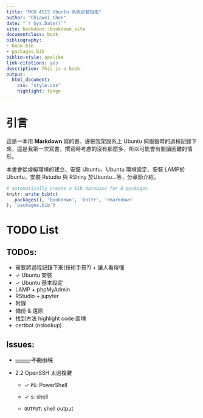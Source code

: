 ```yaml
---
title: "MCU ASIS Ubuntu 系統安裝指南"
author: "Chiawei Chen"
date: "`r Sys.Date()`"
site: bookdown::bookdown_site
documentclass: book
bibliography:
- book.bib
- packages.bib
biblio-style: apalike
link-citations: yes
description: This is a book.
output:
  html_document:
    css: "style.css"
    highlight: tango
---
```


# 引言 {.unnumbered}

這是一本用 **Markdown** 寫的書。邊把我架設系上 Ubuntu 伺服器時的過程記錄下來，這是我第一次寫書，撰寫時考慮的沒有那麼多，所以可能會有閱讀困難的情形。

本書會從虛擬環境的建立、安裝 Ubuntu、Ubuntu 環境設定、安裝 LAMP於 Ubuntu、安裝 Rstudio 與 RShiny 於Ubuntu...等，分章節介紹。

```r
# automatically create a bib database for R packages
knitr::write_bib(c(
  .packages(), 'bookdown', 'knitr', 'rmarkdown'
), 'packages.bib')
```

# TODO List {.unnumbered}

## TODOs: {.unnumbered}

-   需要將過程記錄下來(技術手冊?) + 讓人看得懂
-   ✓ Ubuntu 安裝
-   ✓ Ubuntu 基本設定
-   LAMP + phpMyAdmin
-   RStudio + jupyter
-   附錄
-   備份 & 還原
-   找到方法 highlight code 區塊
-   certbot (nslookup)

## Issues: {.unnumbered}

-   ~~\_\_\_\_\_\_ 不能出現~~

-   2.2 OpenSSH 太過複雜

    -   ✓ `PS`: PowerShell

    -   ✓ `$`: shell

    -   `OUTPUT`: shell output
